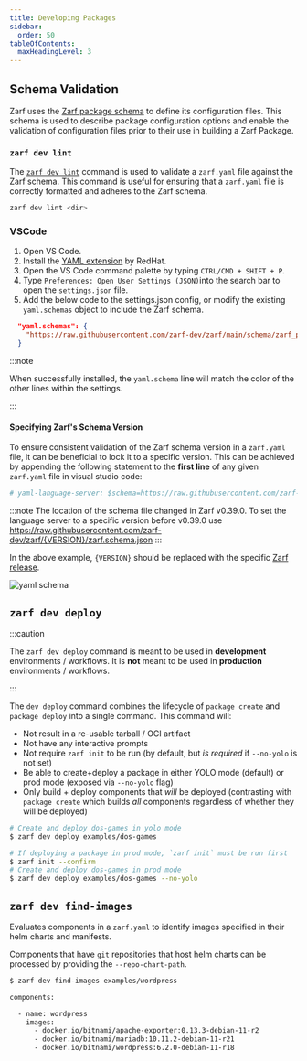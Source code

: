 ```yaml
---
title: Developing Packages
sidebar:
  order: 50
tableOfContents:
  maxHeadingLevel: 3
---
```


## Schema Validation

Zarf uses the [Zarf package schema](https://github.com/zarf-dev/zarf/blob/main/schema/zarf_package_v1alpha1.schema.json) to define its configuration files. This schema is used to describe package configuration options and enable the validation of configuration files prior to their use in building a Zarf Package.

### `zarf dev lint`

The [`zarf dev lint`](/commands/zarf_dev_lint) command is used to validate a `zarf.yaml` file against the Zarf schema. This command is useful for ensuring that a `zarf.yaml` file is correctly formatted and adheres to the Zarf schema.

```bash
zarf dev lint <dir>
```

### VSCode

1. Open VS Code.
2. Install the [YAML extension](https://marketplace.visualstudio.com/items?itemName=redhat.vscode-yaml) by RedHat.
3. Open the VS Code command palette by typing `CTRL/CMD + SHIFT + P`.
4. Type `Preferences: Open User Settings (JSON)`into the search bar to open the `settings.json` file.
5. Add the below code to the settings.json config, or modify the existing `yaml.schemas` object to include the Zarf schema.

```json
  "yaml.schemas": {
    "https://raw.githubusercontent.com/zarf-dev/zarf/main/schema/zarf_package_v1alpha1.schema.json": "zarf.yaml"
  }
```

:::note

When successfully installed, the `yaml.schema` line will match the color of the other lines within the settings.

:::

#### Specifying Zarf's Schema Version

To ensure consistent validation of the Zarf schema version in a `zarf.yaml` file, it can be beneficial to lock it to a specific version. This can be achieved by appending the following statement to the **first line** of any given `zarf.yaml` file in visual studio code:

```yaml
# yaml-language-server: $schema=https://raw.githubusercontent.com/zarf-dev/zarf/{VERSION}/schema/zarf_package_v1alpha1.schema.json
```

:::note
The location of the schema file changed in Zarf v0.39.0. To set the language server to a specific version before v0.39.0 use https://raw.githubusercontent.com/zarf-dev/zarf/{VERSION}/zarf.schema.json
:::

In the above example, `{VERSION}` should be replaced with the specific [Zarf release](https://github.com/zarf-dev/zarf/releases).

![yaml schema](https://user-images.githubusercontent.com/92826525/226490465-1e6a56f7-41c4-45bf-923b-5242fa4ab64e.png)

## `zarf dev deploy`

:::caution

The `zarf dev deploy` command is meant to be used in **development** environments / workflows. It is **not** meant to be used in **production** environments / workflows.

:::

The `dev deploy` command combines the lifecycle of `package create` and `package deploy` into a single command. This command will:

- Not result in a re-usable tarball / OCI artifact
- Not have any interactive prompts
- Not require `zarf init` to be run (by default, but _is required_ if `--no-yolo` is not set)
- Be able to create+deploy a package in either YOLO mode (default) or prod mode (exposed via `--no-yolo` flag)
- Only build + deploy components that _will_ be deployed (contrasting with `package create` which builds _all_ components regardless of whether they will be deployed)

```bash
# Create and deploy dos-games in yolo mode
$ zarf dev deploy examples/dos-games
```

```bash
# If deploying a package in prod mode, `zarf init` must be run first
$ zarf init --confirm
# Create and deploy dos-games in prod mode
$ zarf dev deploy examples/dos-games --no-yolo
```

## `zarf dev find-images`

Evaluates components in a `zarf.yaml` to identify images specified in their helm charts and manifests.

Components that have `git` repositories that host helm charts can be processed by providing the `--repo-chart-path`.

```bash
$ zarf dev find-images examples/wordpress

components:

  - name: wordpress
    images:
      - docker.io/bitnami/apache-exporter:0.13.3-debian-11-r2
      - docker.io/bitnami/mariadb:10.11.2-debian-11-r21
      - docker.io/bitnami/wordpress:6.2.0-debian-11-r18
```
